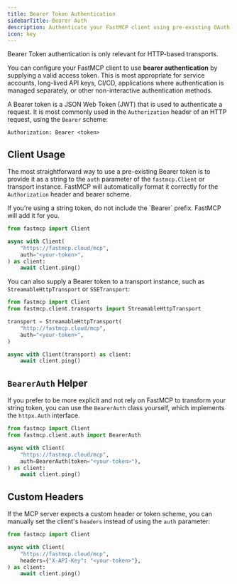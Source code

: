 ```yaml
---
title: Bearer Token Authentication
sidebarTitle: Bearer Auth
description: Authenticate your FastMCP client using pre-existing OAuth 2.0 Bearer tokens.
icon: key
---
```



<VersionBadge version="2.6.0" />

<Tip>
Bearer Token authentication is only relevant for HTTP-based transports.
</Tip>

You can configure your FastMCP client to use **bearer authentication** by supplying a valid access token. This is most appropriate for service accounts, long-lived API keys, CI/CD, applications where authentication is managed separately, or other non-interactive authentication methods.

A Bearer token is a JSON Web Token (JWT) that is used to authenticate a request. It is most commonly used in the `Authorization` header of an HTTP request, using the `Bearer` scheme:

```http
Authorization: Bearer <token>
```


## Client Usage

The most straightforward way to use a pre-existing Bearer token is to provide it as a string to the `auth` parameter of the `fastmcp.Client` or transport instance. FastMCP will automatically format it correctly for the `Authorization` header and bearer scheme.

<Tip>
If you're using a string token, do not include the `Bearer` prefix. FastMCP will add it for you.
</Tip>

```python {5}
from fastmcp import Client

async with Client(
    "https://fastmcp.cloud/mcp", 
    auth="<your-token>",
) as client:
    await client.ping()
```

You can also supply a Bearer token to a transport instance, such as `StreamableHttpTransport` or `SSETransport`:

```python {6}
from fastmcp import Client
from fastmcp.client.transports import StreamableHttpTransport

transport = StreamableHttpTransport(
    "http://fastmcp.cloud/mcp", 
    auth="<your-token>",
)

async with Client(transport) as client:
    await client.ping()
```

## `BearerAuth` Helper

If you prefer to be more explicit and not rely on FastMCP to transform your string token, you can use the `BearerAuth` class yourself, which implements the `httpx.Auth` interface.

```python {6}
from fastmcp import Client
from fastmcp.client.auth import BearerAuth

async with Client(
    "https://fastmcp.cloud/mcp", 
    auth=BearerAuth(token="<your-token>"),
) as client:
    await client.ping()
```

## Custom Headers

If the MCP server expects a custom header or token scheme, you can manually set the client's `headers` instead of using the `auth` parameter:

```python {5}
from fastmcp import Client

async with Client(
    "https://fastmcp.cloud/mcp", 
    headers={"X-API-Key": "<your-token>"},
) as client:
    await client.ping()
```
